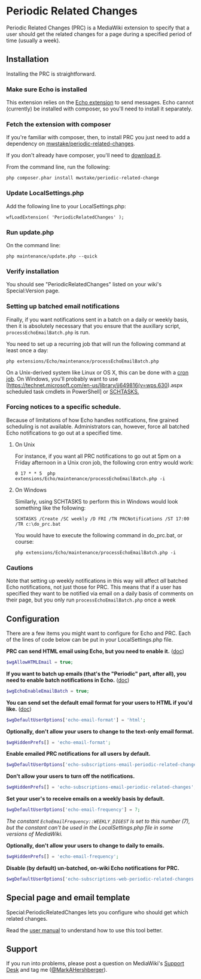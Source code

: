 = Periodic Related Changes =

Periodic Related Changes (PRC) is a MediaWiki extension to specify that a user should get the related changes for a page during a specified period of time (usually a week).

== Installation ==

Installing the PRC is straightforward.

=== Make sure Echo is installed ===

This extension relies on the [https://www.mediawiki.org/wiki/Extension:Echo Echo extension] to send messages. Echo cannot (currently) be installed with composer, so you'll need to install it separately.

=== Fetch the extension with composer ===

If you're familiar with composer, then, to install PRC you just need to add a dependency on [https://packagist.org/packages/mwstake/periodic-related-changes mwstake/periodic-related-changes].

If you don't already have composer, you'll need to [https://getcomposer.org/download/ download it].

From the command line, run the following:

<pre class="example">php composer.phar install mwstake/periodic-related-change
</pre>
=== Update LocalSettings.php ===

Add the following line to your LocalSettings.php:

<pre class="example">wfLoadExtension( 'PeriodicRelatedChanges' );
</pre>
=== Run update.php ===

On the command line:

<pre class="example">php maintenance/update.php --quick
</pre>
=== Verify installation ===

You should see &quot;PeriodicRelatedChanges&quot; listed on your wiki's Special:Version page.

=== Setting up batched email notifications ===

Finally, if you want notifications sent in a batch on a daily or weekly basis, then it is absolutely necessary that you ensure that the auxillary script, <code>processEchoEmailBatch.php</code> is run.

You need to set up a recurring job that will run the following command at least once a day:

<pre class="example">php extensions/Echo/maintenance/processEchoEmailBatch.php
</pre>
On a Unix-derived system like Linux or OS X, this can be done with a [https://www.thesitewizard.com/general/set-cron-job.shtml cron job]. On Windows, you'll probably want to use [https://technet.microsoft.com/en-us/library/jj649816(v=wps.630).aspx scheduled task cmdlets in PowerShell] or [https://ss64.com/nt/schtasks.html SCHTASKS.]

=== Forcing notices to a specific schedule. ===

Because of limitations of how Echo handles notifications, fine grained scheduling is not available. Administrators can, however, force all batched Echo notifications to go out at a specified time.

<ol>
<li><p>On Unix</p>
<p>For instance, if you want all PRC notifications to go out at 5pm on a Friday afternoon in a Unix cron job, the following cron entry would work:</p>
<pre class="example">0 17 * * 5  php extensions/Echo/maintenance/processEchoEmailBatch.php -i
</pre></li>
<li><p>On Windows</p>
<p>Similarly, using SCHTASKS to perform this in Windows would look something like the following:</p>
<pre class="example">SCHTASKS /Create /SC weekly /D FRI /TN PRCNotifications /ST 17:00 /TR c:\do_prc.bat
</pre>
<p>You would have to execute the following command in do_prc.bat, or course:</p>
<pre class="example">php extensions/Echo/maintenance/processEchoEmailBatch.php -i
</pre></li></ol>

=== Cautions ===

Note that setting up weekly notifications in this way will affect ''all'' batched Echo notifications, not just those for PRC. This means that if a user has specified they want to be notified via email on a daily basis of comments on their page, but you only run <code>processEchoEmailBatch.php</code> once a week

== Configuration ==

There are a few items you might want to configure for Echo and PRC. Each of the lines of code below can be put in your LocalSettings.php file.

'''PRC can send HTML email using Echo, but you need to enable it.''' ([https://www.mediawiki.org/wiki/Manual:$wgAllowHTMLEmail doc])

<source lang="php">$wgAllowHTMLEmail = true;
</source>
'''If you want to batch up emails (that's the &quot;Periodic&quot; part, after all), you need to enable batch notifications in Echo.''' ([https://www.mediawiki.org/wiki/Extension:Echo#Configuration doc])

<source lang="php">$wgEchoEnableEmailBatch = true;
</source>
'''You can send set the default email format for your users to HTML if you'd like.''' ([https://www.mediawiki.org/wiki/Extension:Echo#Configuration doc])

<source lang="php">$wgDefaultUserOptions['echo-email-format'] = 'html';
</source>
'''Optionally, don't allow your users to change to the text-only email format.'''

<source lang="php">$wgHiddenPrefs[] = 'echo-email-format';
</source>
'''Enable emailed PRC notifications for all users by default.'''

<source lang="php">$wgDefaultUserOptions['echo-subscriptions-email-periodic-related-changes'] = true;
</source>
'''Don't allow your users to turn off the notifications.'''

<source lang="php">$wgHiddenPrefs[] = 'echo-subscriptions-email-periodic-related-changes';
</source>
'''Set your user's to receive emails on a weekly basis by default.'''

<source lang="php">$wgDefaultUserOptions['echo-email-frequency'] = 7;
</source>
''The constant <code>EchoEmailFrequency::WEEKLY_DIGEST</code> is set to this number (7), but the constant can't be used in the LocalSettings.php file in some versions of MediaWiki.''

'''Optionally, don't allow your users to change to daily to emails.'''

<source lang="php">$wgHiddenPrefs[] = 'echo-email-frequency';
</source>
'''Disable (by default) un-batched, on-wiki Echo notifications for PRC.'''

<source lang="php">$wgDefaultUserOptions['echo-subscriptions-web-periodic-related-changes'] = false;
</source>
== Special page and email template ==

Special:PeriodicRelatedChanges lets you configure who should get which related changes.

Read the [[./doc/User_manual.mediawiki|user manual]] to understand how to use this tool better.

== Support ==

If you run into problems, please post a question on MediaWiki's [https://www.mediawiki.org/wiki/Project:Support_desk Support Desk] and tag me ([https://en.wikipedia.org/wiki/User:MarkAHershberger @MarkAHershberger]).
